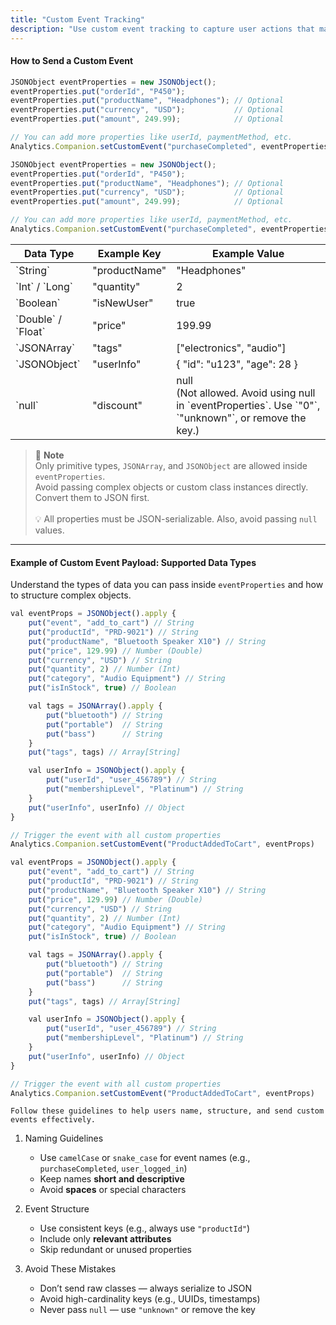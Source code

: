 ```yaml
---
title: "Custom Event Tracking"
description: "Use custom event tracking to capture user actions that matter to your app. such as button taps, page views, purchases, or any other interaction."
---
```


#### How to Send a Custom Event

<CodeGroup>

```javascript Kotlin
JSONObject eventProperties = new JSONObject();
eventProperties.put("orderId", "P450");
eventProperties.put("productName", "Headphones"); // Optional
eventProperties.put("currency", "USD");           // Optional
eventProperties.put("amount", 249.99);            // Optional

// You can add more properties like userId, paymentMethod, etc.
Analytics.Companion.setCustomEvent("purchaseCompleted", eventProperties);
```

```javascript Java
JSONObject eventProperties = new JSONObject();
eventProperties.put("orderId", "P450");
eventProperties.put("productName", "Headphones"); // Optional
eventProperties.put("currency", "USD");           // Optional
eventProperties.put("amount", 249.99);            // Optional

// You can add more properties like userId, paymentMethod, etc.
Analytics.Companion.setCustomEvent("purchaseCompleted", eventProperties);
```

</CodeGroup>

<Accordion title="Supported Data Types for Event Properties">

<table class="custom-event-table">
  <thead>
    <tr>
      <th>Data Type</th>
      <th>Example Key</th>
      <th>Example Value</th>
    </tr>
  </thead>
  <tbody>
    <tr>
      <td>`String`</td>
      <td>"productName"</td>
      <td>"Headphones"</td>
    </tr>
    <tr>
      <td>`Int` / `Long`</td>
      <td>"quantity"</td>
      <td>2</td>
    </tr>
    <tr>
      <td>`Boolean`</td>
      <td>"isNewUser"</td>
      <td>true</td>
    </tr>
    <tr>
      <td>`Double` / `Float`</td>
      <td>"price"</td>
      <td>199.99</td>
    </tr>
    <tr>
      <td>`JSONArray`</td>
      <td>"tags"</td>
      <td>["electronics", "audio"]</td>
    </tr>
    <tr>
      <td>`JSONObject`</td>
      <td>"userInfo"</td>
      <td>&#123; "id": "u123", "age": 28 &#125;</td>
    </tr>
    <tr>
      <td>`null`</td>
      <td>"discount"</td>
      <td>null <br />
      (Not allowed. Avoid using null in `eventProperties`. Use `"0"`, `"unknown"`, or remove the key.)</td>
    </tr>
  </tbody>
</table>
 
</Accordion>


> 📝 **Note** <br />
Only primitive types, `JSONArray`, and `JSONObject` are allowed inside `eventProperties`.  
Avoid passing complex objects or custom class instances directly. Convert them to JSON first.<br /><br />💡 All properties must be JSON-serializable. Also, avoid passing `null` values.

---

#### Example of Custom Event Payload: Supported Data Types

Understand the types of data you can pass inside `eventProperties` and how to structure complex objects.

<CodeGroup>

```javascript Kotlin
val eventProps = JSONObject().apply {
    put("event", "add_to_cart") // String
    put("productId", "PRD-9021") // String
    put("productName", "Bluetooth Speaker X10") // String
    put("price", 129.99) // Number (Double)
    put("currency", "USD") // String
    put("quantity", 2) // Number (Int)
    put("category", "Audio Equipment") // String
    put("isInStock", true) // Boolean

    val tags = JSONArray().apply {
        put("bluetooth") // String
        put("portable")  // String
        put("bass")      // String
    }
    put("tags", tags) // Array[String]

    val userInfo = JSONObject().apply {
        put("userId", "user_456789") // String
        put("membershipLevel", "Platinum") // String
    }
    put("userInfo", userInfo) // Object
}

// Trigger the event with all custom properties
Analytics.Companion.setCustomEvent("ProductAddedToCart", eventProps)
```

```javascript Java
val eventProps = JSONObject().apply {
    put("event", "add_to_cart") // String
    put("productId", "PRD-9021") // String
    put("productName", "Bluetooth Speaker X10") // String
    put("price", 129.99) // Number (Double)
    put("currency", "USD") // String
    put("quantity", 2) // Number (Int)
    put("category", "Audio Equipment") // String
    put("isInStock", true) // Boolean

    val tags = JSONArray().apply {
        put("bluetooth") // String
        put("portable")  // String
        put("bass")      // String
    }
    put("tags", tags) // Array[String]

    val userInfo = JSONObject().apply {
        put("userId", "user_456789") // String
        put("membershipLevel", "Platinum") // String
    }
    put("userInfo", userInfo) // Object
}

// Trigger the event with all custom properties
Analytics.Companion.setCustomEvent("ProductAddedToCart", eventProps)
```

</CodeGroup>


<Accordion title="Best Practices for Custom Event Tracking">

    Follow these guidelines to help users name, structure, and send custom events effectively.

1. Naming Guidelines
   - Use `camelCase` or `snake_case` for event names (e.g., `purchaseCompleted`, `user_logged_in`)
   - Keep names **short and descriptive**
   - Avoid **spaces** or special characters

2. Event Structure
   - Use consistent keys (e.g., always use `"productId"`)
   - Include only **relevant attributes**
   - Skip redundant or unused properties

3. Avoid These Mistakes
   - Don’t send raw classes — always serialize to JSON
   - Avoid high-cardinality keys (e.g., UUIDs, timestamps)
   - Never pass `null` — use `"unknown"` or remove the key

</Accordion>